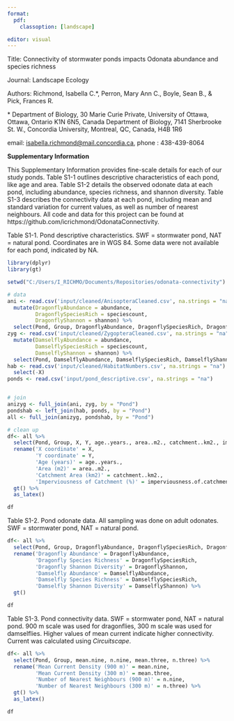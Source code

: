 ```yaml
---
format: 
  pdf:
    classoption: [landscape]

editor: visual
---
```


Title: Connectivity of stormwater ponds impacts Odonata abundance and species richness

Journal: Landscape Ecology

Authors: Richmond, Isabella C.\*, Perron, Mary Ann C., Boyle, Sean B., & Pick, Frances R.

\* Department of Biology, 30 Marie Curie Private, University of Ottawa, Ottawa, Ontario K1N 6N5, Canada Department of Biology, 7141 Sherbrooke St. W., Concordia University, Montreal, QC, Canada, H4B 1R6

email: [isabella.richmond\@mail.concordia.ca](isabella.richmond@mail.concordia.ca), phone : 438-439-8064

**Supplementary Information**

This Supplementary Information provides fine-scale details for each of our study ponds. Table S1-1 outlines descriptive characteristics of each pond, like age and area. Table S1-2 details the observed odonate data at each pond, including abundance, species richness, and shannon diversity. Table S1-3 describes the connectivity data at each pond, including mean and standard variation for current values, as well as number of nearest neighbours. All code and data for this project can be found at https://github.com/icrichmond/OdonataConnectivity.

\newpage

Table S1-1. Pond descriptive characteristics. SWF = stormwater pond, NAT = natural pond. Coordinates are in WGS 84. Some data were not available for each pond, indicated by NA.

```{=tex}
\begingroup
\setlength{\LTleft}{0pt minus 500pt}
\setlength{\LTright}{0pt minus 500pt}
\fontsize{11pt}{11pt}\selectfont
\addtolength{\tabcolsep}{-3pt}
```
```r
library(dplyr)
library(gt)

setwd("C:/Users/I_RICHMO/Documents/Repositories/odonata-connectivity")

# data
ani <- read.csv('input/cleaned/AnisopteraCleaned.csv', na.strings = "na") %>%
  mutate(DragonflyAbundance = abundance,
         DragonflySpeciesRich = speciescount, 
         DragonflyShannon = shannon) %>%
  select(Pond, Group, DragonflyAbundance, DragonflySpeciesRich, DragonflyShannon, mean.nine, sd.nine)
zyg <- read.csv('input/cleaned/ZygopteraCleaned.csv', na.strings = "na")%>%
  mutate(DamselflyAbundance = abundance,
         DamselflySpeciesRich = speciescount, 
         DamselflyShannon = shannon) %>%
  select(Pond, DamselflyAbundance, DamselflySpeciesRich, DamselflyShannon, mean.three, sd.three)
hab <- read.csv('input/cleaned/HabitatNumbers.csv', na.strings = "na") %>%
  select(-X)
ponds <- read.csv('input/pond_descriptive.csv', na.strings = "na")


# join
anizyg <- full_join(ani, zyg, by = "Pond")
pondshab <- left_join(hab, ponds, by = "Pond")
all <- full_join(anizyg, pondshab, by = "Pond")

# clean up
df<- all %>%
  select(Pond, Group, X, Y, age..years., area..m2., catchment..km2., imperviousness.of.catchment....) %>%
  rename('X coordinate' = X,
         'Y coordinate' = Y,
         'Age (years)' = age..years.,
         'Area (m2)' = area..m2., 
         'Catchment Area (km2)' = catchment..km2.,
         'Imperviousness of Catchment (%)' = imperviousness.of.catchment....) %>%
  gt() %>%
  as_latex()

df
```

```{=tex}
\endgroup
```
\newpage

```{=tex}
\begingroup
\setlength{\LTleft}{0pt minus 500pt}
\setlength{\LTright}{0pt minus 500pt}
\fontsize{7pt}{9pt}\selectfont
\addtolength{\tabcolsep}{-3pt}
```
Table S1-2. Pond odonate data. All sampling was done on adult odonates. SWF = stormwater pond, NAT = natural pond.

```r

df<- all %>%
  select(Pond, Group, DragonflyAbundance, DragonflySpeciesRich, DragonflyShannon, DamselflyAbundance, DamselflySpeciesRich, DamselflyShannon) %>%
  rename('Dragonfly Abundance' = DragonflyAbundance,
         'Dragonfly Species Richness' = DragonflySpeciesRich, 
         'Dragonfly Shannon Diversity' = DragonflyShannon,
         'Damselfly Abundance' = DamselflyAbundance,
         'Damselfly Species Richness' = DamselflySpeciesRich,
         'Damselfly Shannon Diversity' = DamselflyShannon) %>%
  gt()

df
```

```{=tex}
\endgroup
```
\newpage

```{=tex}
\begingroup
\setlength{\LTleft}{0pt minus 500pt}
\setlength{\LTright}{0pt minus 500pt}
\fontsize{8pt}{9pt}\selectfont
\addtolength{\tabcolsep}{-3pt}
```
Table S1-3. Pond connectivity data. SWF = stormwater pond, NAT = natural pond. 900 m scale was used for dragonflies, 300 m scale was used for damselflies. Higher values of mean current indicate higher connectivity. Current was calculated using *Circuitscape*.

```r

df<- all %>%
  select(Pond, Group, mean.nine, n.nine, mean.three, n.three) %>%
  rename('Mean Current Density (900 m)' = mean.nine,
         'Mean Current Density (300 m)' = mean.three,
         'Number of Nearest Neighbours (900 m)' = n.nine,
         'Number of Nearest Neighbours (300 m)' = n.three) %>%
  gt() %>%
  as_latex()

df
```

```{=tex}
\endgroup
```
